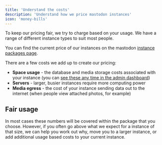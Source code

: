 ```yaml
---
title: 'Understand the costs'
description: 'Understand how we price mastodon instances'
icon: 'money-bills'
---
```


To keep our pricing fair, we try to charge based on your usage. We have a range of different instance types to suit most people.

<Note>You can find the current price of our instances on the mastodon [instance packages page](/mastodon-instances).</Note>

There are a few costs we add up to create our pricing:

* **Space usage** - the database and media storage costs associated with your instance (you can [see these any time in the admin dashboard](/admins/understanding-space-usage))
* **Servers** - larger, busier instances require more computing power
* **Media egress** - the cost of your instance sending data out to the internet (when people view attached photos, for example)

## Fair usage

In most cases these numbers will be covered within the package that you choose. However, if you often go above what we expect for a instance of that size, we can help you work out why, move you to a larger instance, or add additional usage based costs to your current instance.